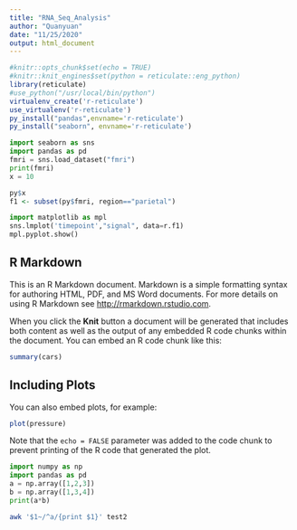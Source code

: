 ```yaml
---
title: "RNA_Seq_Analysis"
author: "Quanyuan"
date: "11/25/2020"
output: html_document
---
```


```r
#knitr::opts_chunk$set(echo = TRUE)
#knitr::knit_engines$set(python = reticulate::eng_python)
library(reticulate)
#use_python("/usr/local/bin/python")
virtualenv_create('r-reticulate')
use_virtualenv('r-reticulate')
py_install("pandas",envname='r-reticulate')
py_install("seaborn", envname='r-reticulate')
```


```python
import seaborn as sns
import pandas as pd
fmri = sns.load_dataset("fmri")
print(fmri)
x = 10
```

```r
py$x
f1 <- subset(py$fmri, region=="parietal")
```

```python
import matplotlib as mpl
sns.lmplot('timepoint',"signal", data=r.f1)
mpl.pyplot.show()

```

## R Markdown

This is an R Markdown document. Markdown is a simple formatting syntax for authoring HTML, PDF, and MS Word documents. For more details on using R Markdown see <http://rmarkdown.rstudio.com>.

When you click the **Knit** button a document will be generated that includes both content as well as the output of any embedded R code chunks within the document. You can embed an R code chunk like this:

```r
summary(cars)
```

## Including Plots

You can also embed plots, for example:

```r
plot(pressure)
```

Note that the `echo = FALSE` parameter was added to the code chunk to prevent printing of the R code that generated the plot.
```python
import numpy as np
import pandas as pd
a = np.array([1,2,3])
b = np.array([1,3,4])
print(a*b)
```

```bash
awk '$1~/^a/{print $1}' test2
```

